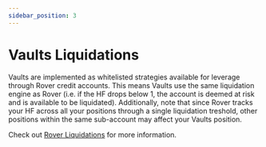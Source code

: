 ```yaml
---
sidebar_position: 3
---
```


# Vaults Liquidations

Vaults are implemented as whitelisted strategies available for leverage through Rover credit accounts. This means Vaults use the same liquidation engine as Rover (i.e. if the HF drops below 1, the account is deemed at risk and is available to be liquidated). Additionally, note that since Rover tracks your HF across all your positions through a single liquidation treshold, other positions within the same sub-account may affect your Vaults position. 

Check out [Rover Liquidations](../rover/rover-liquidations) for more information. 